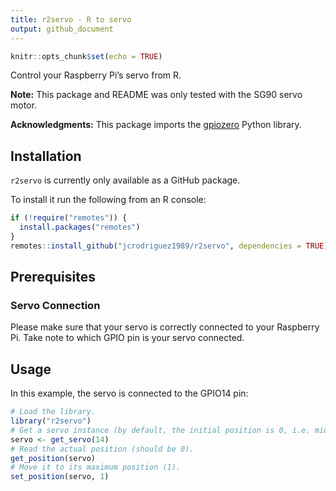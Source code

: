 ```yaml
---
title: r2servo - R to servo
output: github_document
---
```


```r
knitr::opts_chunk$set(echo = TRUE)
```

<!-- badges: start -->
<!-- [![Lifecycle: experimental](https://img.shields.io/badge/lifecycle-experimental-orange.svg)](https://www.tidyverse.org/lifecycle/#experimental) -->
<!-- badges: end -->

Control your Raspberry Pi's servo from R.

**Note:** This package and README was only tested with the SG90 servo motor.

**Acknowledgments:** This package imports the [gpiozero](https://gpiozero.readthedocs.io/) Python library.

## Installation

`r2servo` is currently only available as a GitHub package.

To install it run the following from an R console:

```r
if (!require("remotes")) {
  install.packages("remotes")
}
remotes::install_github("jcrodriguez1989/r2servo", dependencies = TRUE)
```

## Prerequisites

### Servo Connection

Please make sure that your servo is correctly connected to your Raspberry Pi. Take note to which GPIO pin is your servo connected.

## Usage

In this example, the servo is connected to the GPIO14 pin:

```r
# Load the library.
library("r2servo")
# Get a servo instance (by default, the initial position is 0, i.e. middle).
servo <- get_servo(14)
# Read the actual position (should be 0).
get_position(servo)
# Move it to its maximum position (1).
set_position(servo, 1)
```
